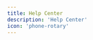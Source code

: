 ```yaml
---
title: Help Center
description: 'Help Center'
icon: 'phone-rotary'
---
```

  <script>
    window.onload = function() {
      window.open('https://fantastic-tech.atlassian.net/servicedesk/customer/portals', '_blank');
    };
  </script>

